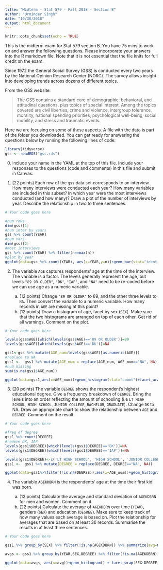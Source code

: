 ```yaml
---
title: "Midterm - Stat 579 - Fall 2018 - Section B"
author: "Urminder Singh"
date: "10/30/2018"
output: html_document
---
```


```r
knitr::opts_chunk$set(echo = TRUE)
```

This is the midterm exam for Stat 579 section B. You have 75 mins to work on and answer the following questions. Please incorporate your answers into the R markdown file. Note that it is not essential that the file knits for full credit on the exam.


Since 1972 the General Social Survey (GSS) is conducted every two years by the National Opinion Research Center (NORC).
The survey allows insight into developing trends across dozens of different topics. 

From the GSS website:

> The GSS contains a standard core of demographic, behavioral, and attitudinal questions, plus topics of special interest. Among the topics covered are civil liberties, crime and violence, intergroup tolerance, morality, national spending priorities, psychological well-being, social mobility, and stress and traumatic events.

Here we are focusing on some of these aspects. A file with the data is part of the folder you downloaded. You can get ready for answering the questions below by running the following lines of code:

```r
library(tidyverse)
gss <- readRDS("gss.rds")
```

0. Include your name in the YAML at the top of this file. Include your responses to the questions (code and comments) in this file and submit in Canvas. 

1. (22 points) Each row of the `gss` data set corresponds to an interview. How many interviews were conducted each year? How many variables are included in this subset? In which year were the most interviews conducted (and how many)? Draw a plot of the number of interviews by year. Describe the relationship in two to three sentences.

```r
# Your code goes here

#num rows
dim(gss)[1]
#num inter by years
gss %>% count(YEAR)
#num vars
dim(gss)[2]
#most interviews
gss %>% count(YEAR) %>% filter(n==max(n))
#plot by year
ggplot(data=gss %>% count(YEAR), aes(x=YEAR,y=n))+geom_bar(stat="identity",aes(fill=YEAR))


```

2. The variable `AGE` captures respondents' age at the time of the interview. The variable is a factor. The levels generally represent the age, but levels `"89 OR OLDER"`, `"DK"`, `"IAP"`, and `"NA"` need to be re-coded before we can use age as a numeric variable. 

    a. (12 points) Change `"89 OR OLDER"` to 89, and the other three levels  to `NA`. Then convert the variable to a numeric variable. How many records in `AGE` are missing at this point?
    b. (12 points)  Draw a histogram of age,  facet by sex (`SEX`). Make sure that the two histograms are arranged on top of each other. Get rid of all warnings. Comment on the plot.

```r
# Your code goes here

levels(gss$AGE)[which(levels(gss$AGE)=='89 OR OLDER')]=89
levels(gss$AGE)[which(levels(gss$AGE)=='DK')]=NA

gss1<-gss %>% mutate(AGE_num=levels(gss$AGE)[as.numeric(AGE)])
#replace to NA
gss1 <-  gss1 %>% mutate(AGE_num = replace(AGE_num, AGE_num=="NA", NA))
#num missing
sum(is.na(gss1$AGE_num))

ggplot(data=gss1,aes(x=AGE_num))+geom_histogram(stat="count")+facet_wrap(~SEX,ncol = 1)+theme(axis.text.x = element_text(angle = 90, hjust = 1))


```

3. (20 points) The variable `DEGREE` shows the respondent's highest educational degree.
Give a frequency breakdown of `DEGREE`. Bring the levels into an order reflecting the amount of schooling (i.e `LT HIGH SCHOOL`, `HIGH SCHOOL`, `JUNIOR COLLEGE`, `BACHELOR`, `GRADUATE`). Change `DK` to NA. 
Draw an appropriate chart to show the relationship between `AGE` and `DEGREE`. Comment on the result. 

```r
# Your code goes here

#freq of degree
gss1 %>% count(DEGREE)
#remove DK, IAP
levels(gss1$DEGREE)[which(levels(gss1$DEGREE)=='DK')]=NA
levels(gss1$DEGREE)[which(levels(gss1$DEGREE)=='IAP')]=NA

levels(gss1$DEGREE)<-c('LT HIGH SCHOOL', 'HIGH SCHOOL', 'JUNIOR COLLEGE', 'BACHELOR', 'GRADUATE', "NA")
gss1 <-  gss1 %>% mutate(DEGREE = replace(DEGREE, DEGREE=="NA", NA))

ggplot(data=gss1%>%filter(!is.na(DEGREE)),aes(x=AGE_num))+geom_histogram(stat="count")+facet_wrap(~DEGREE,ncol = 1)+theme(axis.text.x = element_text(angle = 90, hjust = 1))


```

4. The variable `AGEKDBRN` is the respondents' age at the time their first kid was born. 

    a. (12 points) Calculate the average and standard deviation of `AGEKDBRN` for men and women. Comment on it. 
    b. (22 points) Calculate the average of `AGEKDBRN` over time (`YEAR`), genders (`SEX`) and education (`DEGREE`). Make sure to keep track of how many values each average is based on. Plot the relationship for averages that are based on at least 30 records. Summarise the results in at least three sentences.


```r
# Your code goes here

gss1 %>% group_by(SEX) %>% filter(!is.na(AGEKDBRN)) %>% summarize(avg=mean(AGEKDBRN),sd=sd(AGEKDBRN),obs=n())

avgs <- gss1 %>% group_by(YEAR,SEX,DEGREE) %>% filter(!is.na(AGEKDBRN)) %>% summarize(avg=mean(AGEKDBRN),sd=sd(AGEKDBRN),obs=n()) %>% filter(obs>=30)

ggplot(data=avgs, aes(x=avg))+geom_histogram() + facet_wrap(SEX~DEGREE)

```

